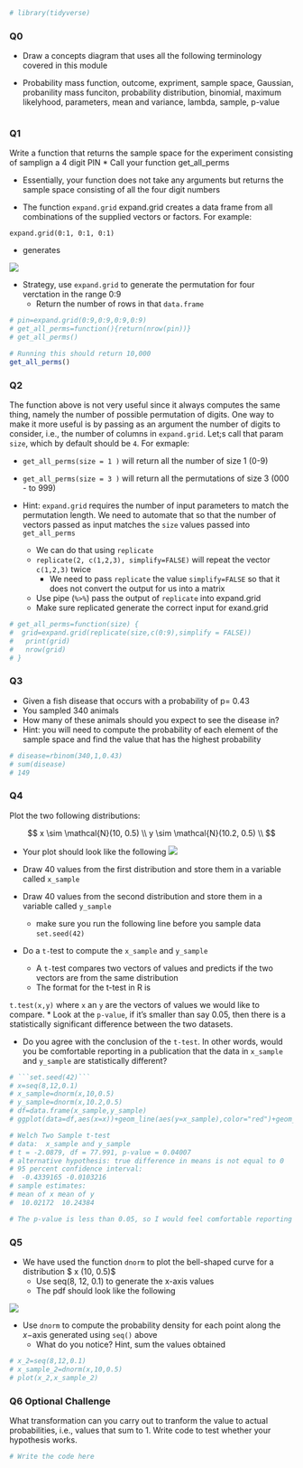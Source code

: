 ```{r}
# library(tidyverse)
```

### Q0

* Draw a concepts diagram that uses all the following terminology covered in this module

* Probability mass function, outcome, expriment, sample space, Gaussian, probanility mass funciton, probability distribution, binomial, maximum likelyhood, parameters, mean and variance, lambda, sample, p-value

```{r}


```

###  Q1
Write a function that returns the sample space for the experiment consisting of samplign a 4 digit PIN
  * Call your function get_all_perms

  * Essentially, your function does not take any arguments but returns the sample space consisting of all the four digit numbers
   
  * The function `expand.grid` expand.grid creates a data frame from all combinations of the supplied vectors or factors. For example:
 
  ```expand.grid(0:1, 0:1, 0:1)```

* generates  

![](https://www.dropbox.com/s/cnlt4fg8rxd01d6/expand.grid.png?dl=1)
 

* Strategy, use `expand.grid` to generate the permutation for four verctation in the range 0:9
  * Return the number of rows in that `data.frame`

  

```{r}
# pin=expand.grid(0:9,0:9,0:9,0:9)
# get_all_perms=function(){return(nrow(pin))}
# get_all_perms()

```

```{r}
# Running this should return 10,000
get_all_perms()
```

###  Q2

The function above is not very useful since it always computes the same thing, namely the number of possible permutation of digits. One way to make it more useful is by passing as an argument the number of digits to consider, i.e., the number of columns in `expand.grid`. Let;s call that param `size`, which by default should be `4`. For exmaple:

*  `get_all_perms(size = 1 )` will return all the number of size 1 (0-9)
*  `get_all_perms(size = 3 )` will return all the permutations of size 3 (000 - to 999)


* Hint: `expand.grid` requires the number of input parameters to match the permutation length. We need to automate that so that the number of vectors passed as input matches the `size` values passed into `get_all_perms`
  * We can do that using `replicate`
  * `replicate(2, c(1,2,3), simplify=FALSE)` will repeat the vector `c(1,2,3)` twice
    * We need to pass `replicate` the value `simplify=FALSE` so that it does not convert the output for us into a matrix
  * Use pipe (`%>%`) pass the output of `replicate` into expand.grid
  * Make sure replicated generate the correct input for exand.grid
  

```{r}
# get_all_perms=function(size) {
#  grid=expand.grid(replicate(size,c(0:9),simplify = FALSE))
#   print(grid)
#   nrow(grid)
# }

```

###  Q3

* Given a fish disease that occurs with a probability of p= 0.43
* You sampled 340 animals
* How many of these animals should you expect to see the disease in?
* Hint: you will need to compute the probability of each element of the sample space and find the value that has the highest probability

```{r}
# disease=rbinom(340,1,0.43)
# sum(disease)
# 149
```

### Q4
Plot the two following distributions:

$$
x \sim \mathcal{N}(10, 0.5) \\
y \sim \mathcal{N}(10.2, 0.5) \\
$$

* Your plot should look like the following
![](https://www.dropbox.com/s/psrjtl6abjla7z5/sample_gaussian_plot.png?dl=1)


* Draw 40 values from the first distribution and store them in a variable called `x_sample`
* Draw 40 values from the second distribution and store them in a variable called `y_sample`
  * make sure you run the following line before you sample data
  ```set.seed(42)```
 
* Do a `t-`test to compute the `x_sample` and `y_sample`
  * A `t-`test compares two vectors of values and predicts if the two vectors are from the same distribution
  * The format for the t-test in R is
 
 `t.test(x,y)` where `x` an `y` are the vectors of values we would like to compare.
  * Look at the `p-value`, if it's smaller than say 0.05, then there is a statistically significant difference between the two datasets.

* Do you agree with the conclusion of the `t-test`. In other words, would you be comfortable reporting in a publication that the data in `x_sample` and `y_sample` are statistically different?

```{r}
# ```set.seed(42)```
# x=seq(8,12,0.1)
# x_sample=dnorm(x,10,0.5)
# y_sample=dnorm(x,10.2,0.5)
# df=data.frame(x_sample,y_sample)
# ggplot(data=df,aes(x=x))+geom_line(aes(y=x_sample),color="red")+geom_line(aes(y=y_sample),color="blue")

```

```{r}
# Welch Two Sample t-test
# data:  x_sample and y_sample
# t = -2.0879, df = 77.991, p-value = 0.04007
# alternative hypothesis: true difference in means is not equal to 0
# 95 percent confidence interval:
#  -0.4339165 -0.0103216
# sample estimates:
# mean of x mean of y 
#  10.02172  10.24384 

# The p-value is less than 0.05, so I would feel comfortable reporting this result.
```

### Q5

* We have used the function `dnorm` to plot the bell-shaped curve for a distribution $ x \sim \mathcal{N}(10, 0.5)$
  * Use seq(8, 12, 0.1) to generate the x-axis values
  * The pdf should look like the following

![](https://www.dropbox.com/s/jl2c2atpkxze7ev/sample_pdf_sum_question.png?dl=1)

* Use `dnorm` to compute the probability density for each point along the $x-$axis generated using `seq()` above
  * What do you notice? Hint, sum the values obtained
  

```{r}
# x_2=seq(8,12,0.1)
# x_sample_2=dnorm(x,10,0.5)
# plot(x_2,x_sample_2)

```

### Q6 Optional Challenge

What transformation can you carry out to tranform the value to actual probabilities, i.e., values that sum to 1.  Write code to test whether your hypothesis works.

```{r}
# Write the code here
```

